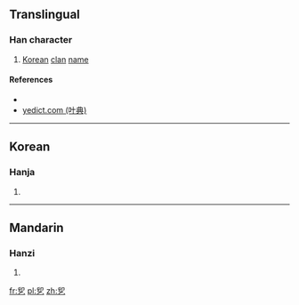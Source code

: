 ==Translingual==

===Han character===
{{Han char|rn=5|rad=乙|as=05|sn=6|four=77717|canj=HLN|ids=⿱卯乙}}

# [[Korean]] [[clan]] [[name]]

====References====
* {{Han ref|kx=0084.141|dj=0171.190|hdz=10053.081|uh=4E6E|ud=20078}}
* [http://yedict.com/htm/4E/4E6E.htm yedict.com (叶典)]

----

==Korean==

===Hanja===
{{ko-hanja|hangeul=묠|rv=myol|mr=myol|y=myol|eumhun=}}

# {{defn|ko}}

----

==Mandarin==

===Hanzi===
{{cmn-hanzi|pin=[[mǎo]] ([[mao3]])|wg=mao<sup>3</sup>}}

# {{defn|lang=cmn|sort=乙05}}

[[fr:乮]]
[[pl:乮]]
[[zh:乮]]